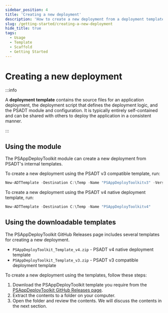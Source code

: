 ```yaml
---
sidebar_position: 4
title: 'Creating a new deployment'
description: 'How to create a new deployment from a deployment template.'
slug: /getting-started/creating-a-new-deployment
hide_title: true
tags:
  - Usage
  - Template
  - Scaffold
  - Getting Started
---
```


# Creating a new deployment

:::info

A **deployment template** contains the source files for an application deployment, the deployment script that defines the deployment logic, and the PSADT module and configuration. It is typically entirely self-contained and can be shared with others to deploy the application in a consistent manner.

:::

## Using the module

The PSAppDeployToolkit module can create a new deployment from PSADT's internal templates.

To create a new deployment using the PSADT v3 compatible template, run:

```powershell
New-ADTTemplate -Destination C:\Temp -Name "PSAppDeployToolkitv3" -Version 3
```

To create a new deployment using the PSADT v4 native deployment template, run:

```powershell
New-ADTTemplate -Destination C:\Temp -Name "PSAppDeployToolkitv4"
```


## Using the downloadable templates

The PSAppDeployToolkit GitHub Releases page includes several templates for creating a new deployment.

- `PSAppDeployToolkit_Template_v4.zip` - PSADT v4 native deployment template
- `PSAppDeployToolkit_Template_v3.zip` - PSADT v3 compatible deployment template


To create a new deployment using the templates, follow these steps:

1. Download the PSAppDeployToolkit template you require from the [PSAppDeployToolkit GitHub Releases page](https://github.com/PSAppDeployToolkit/PSAppDeployToolkit/releases/latest).
2. Extract the contents to a folder on your computer.
3. Open the folder and review the contents. We will discuss the contents in the next section.

